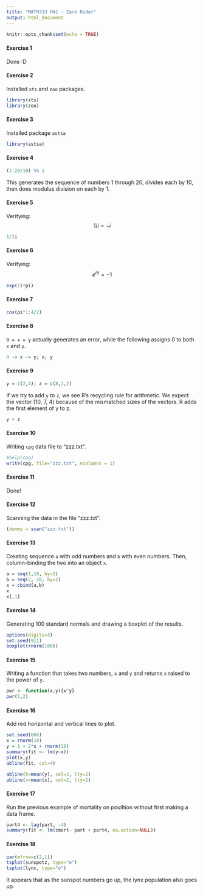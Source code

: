 ```yaml
---
title: "MATH333 HW1 - Zack Roder"
output: html_document
---
```


```r
knitr::opts_chunk$set(echo = TRUE)
```

#### Exercise 1
Done :D

#### Exercise 2
Installed ```xts``` and ```zoo``` packages.
```r
library(xts)
library(zoo)
```

#### Exercise 3
Installed package ```astsa```
```R
library(astsa)
```

#### Exercise 4
```R
(1:20/10) %% 1
```
This generates the sequence of numbers 1 through 20, divides each by 10, then does modulus division on each by 1.

#### Exercise 5
Verifying: $$1/i = -i$$
```R
1/1i
```

#### Exercise 6
Verifying: $$e^{i\pi} = -1$$
```R
exp(1i*pi)
```

#### Exercise 7
```R
cos(pi*1:4/2)
```

#### Exercise 8
```0 = x = y``` actually generates an error, while the following assigns 0 to both ```x``` and ```y```.
```R
0 -> x -> y; x; y
```

#### Exercise 9
```R
y = c(2,4); z = c(8,3,2)
```
If we try to add ```y``` to ```z```, we see R's recycling rule for arithmetic. We expect the vector (10, 7, 4) because of the mismatched sizes of the vectors. R adds the first element of y to z.
```R
y + z
```

#### Exercise 10
Writing ```cpg``` data file to "zzz.txt".
```R
#help(cpg)
write(cpg, file="zzz.txt", ncolumns = 1)
```

#### Exercise 11
Done!

#### Exercise 12
Scanning the data in the file "zzz.txt".
```R
(dummy = scan("zzz.txt"))
```

#### Exercise 13
Creating sequence ```a``` with odd numbers and ```b``` with even numbers. Then, column-binding the two into an object ```x```.
```R
a = seq(1,10, by=2)
b = seq(2, 10, by=2)
x = cbind(a,b)
x
x[,1]
```

#### Exercise 14
Generating 100 standard normals and drawing a boxplot of the results.
```R
options(digits=3)
set.seed(911)
boxplot(rnorm(100))
```

#### Exercise 15
Writing a function that takes two numbers, ```x``` and ```y``` and returns ```x``` raised to the power of ```y```.
```R
pwr <- function(x,y){x^y}
pwr(5,2)
```

#### Exercise 16
Add red horizontal and vertical lines to plot.

```R
set.seed(666)
x = rnorm(10)
y = 1 + 2*x + rnorm(10)
summary(fit <- lm(y~x))
plot(x,y)
abline(fit, col=4)

abline(h=mean(y), col=2, lty=2)
abline(v=mean(x), col=2, lty=2)
```

#### Exercise 17
Run the previous example of mortality on poulltion without first making a data frame.
```R
part4 <- lag(part, -4)
summary(fit <- lm(cmort~ part + part4, na.action=NULL))
```

#### Exercise 18
```R
par(mfrow=c(2,1))
tsplot(sunspotz, type="o")
tsplot(lynx, type="o")
```

It appears that as the sunspot numbers go up, the lynx population also goes up.